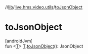 //[lib](/api-reference/android/v2/home/content)/[live.hms.video.utils](index)/[toJsonObject](to-json-object)

# toJsonObject

[androidJvm]\
fun <[T](to-json-object)> [T](to-json-object).[toJsonObject](to-json-object)(): JsonObject
